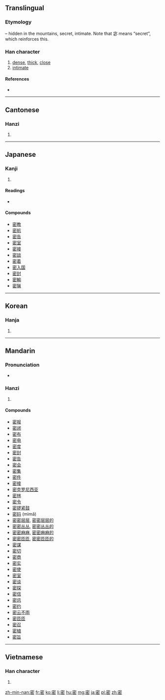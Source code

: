 {{also|宻}}
==Translingual==
===Etymology===
{{Han compound|宓|山|t2=mountain||ls=psc|c1=p|c2=s}} – hidden in the mountains, secret, intimate. Note that 宓 means “secret”, which reinforces this.

===Han character===
{{Han char|rn=40|rad=宀|as=08|sn=11|four=3077<sub>3</sub>|canj=十心竹山 (JPHU)|ids=⿱[[宓]][[山]]}}

# [[dense]], [[thick]], [[close]]
# [[intimate]]

====References====
* {{Han ref|kx=0288.110|dkj=07205|dj=0570.020|hdz=20940.060|uh=5BC6|ud=23494|bh=B14B|bd=45387}}

----

==Cantonese==

===Hanzi===
{{yue-hanzi|jyut=[[mat6]]|y=mat6}}

# {{defn|lang=yue|sort=宀08}}

----

==Japanese==

===Kanji===
{{ja-kanji|grade=6|rs=宀08}}

# {{defn|lang=ja|sort=宀08}}

====Readings====
* {{ja-readings|on=[[みつ]] (mitsu)|kun=[[しげし]] (shigeshi), [[ひそか]] (hisoka), [[ひそかに]] (hisokani)}}

====Compounds====
* [[密教]]
* [[密航]]
* [[密告]]
* [[密室]]
* [[密接]]
* [[密談]]
* [[密着]]
* [[密入国]]
* [[密封]]
* [[密輸]]
* [[密猟]]

----

==Korean==

===Hanja===
{{ko-hanja|hangeul=밀|rv=mil|mr=mil|eumhun=빽빽하다|ehrv=bbaekbbaekhada|ehmr=bbaekbbaekhada}}

# {{defn|lang=ko|sort=宀08}}

----

==Mandarin==

===Pronunciation===
* {{audio|Zh-mì.ogg|Audio|lang=cmn}}

===Hanzi===
{{cmn-hanzi|pin=[[mì]] ([[mi4]])|wg=mi<sup>4</sup>}}

# {{defn|lang=cmn|sort=宀08}}

====Compounds====
* [[密报]]
* [[密闭]]
* [[密布]]
* [[密电]]
* [[密度]]
* [[密封]]
* [[密告]]
* [[密会]]
* [[密集]]
* [[密件]]
* [[密接]]
* [[密克罗尼西亚]]
* [[密林]]
* [[密令]]
* [[密锣紧鼓]]
* [[密码]] (mìmǎ)
* [[密密层层]], [[密密层层的]]
* [[密密丛丛]], [[密密丛丛的]]
* [[密密麻麻]], [[密密麻麻的]]
* [[密密匝匝]], [[密密匝匝的]]
* [[密谋]]
* [[密切]]
* [[密商]]
* [[密实]]
* [[密使]]
* [[密室]]
* [[密谈]]
* [[密探]]
* [[密信]]
* [[密讯]]
* [[密约]]
* [[密云不雨]]
* [[密匝匝]]
* [[密召]]
* [[密植]]
* [[密旨]]

----

==Vietnamese==

===Han character===
{{vi-hantu|[[mật]], [[mất]]|rs=宀08}}

# {{defn|lang=vi|sort=宀08}}

[[zh-min-nan:密]]
[[fr:密]]
[[ko:密]]
[[li:密]]
[[hu:密]]
[[mg:密]]
[[ja:密]]
[[pl:密]]
[[zh:密]]